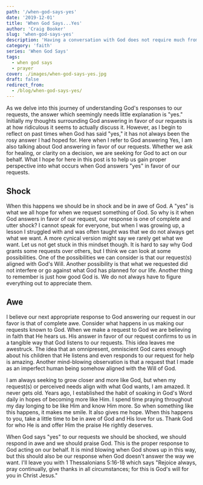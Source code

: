 ```yaml
---
path: '/when-god-says-yes'
date: '2019-12-01'
title: 'When God Says...Yes'
author: 'Craig Booker'
slug: 'when-god-says-yes'
description: 'Having a conversation with God does not require much from us. Knowing what to do with God’s answers is another thing. Once you get past the actual act of prayer, knowing what to do with God’s answers is what is truly hard. A large part of understanding prayer has less to do with the actual act and more of understanding how God works.'
category: 'faith'
series: 'When God Says'
tags:
  - when god says
  - prayer
cover: ./images/when-god-says-yes.jpg
draft: false
redirect_from:
  - /blog/when-god-says-yes/
---
```


As we delve into this journey of understanding God's responses to our requests, the answer which seemingly needs little explanation is "yes." Initially my thoughts surrounding God answering in favor of our requests is at how ridiculous it seems to actually discuss it. However, as I begin to reflect on past times when God has said "yes," it has not always been the rosy answer I had hoped for. Here when I refer to God answering Yes, I am also talking about God answering in favor of our requests. Whether we ask for healing, or clarity on a decision, we are seeking for God to act on our behalf. What I hope for here in this post is to help us gain proper perspective into what occurs when God answers "yes" in favor of our requests.

## Shock

When this happens we should be in shock and be in awe of God. A "yes" is what we all hope for when we request something of God. So why is it when God answers in favor of our request, our response is one of complete and utter shock? I cannot speak for everyone, but when I was growing up, a lesson I struggled with and was often taught was that we do not always get what we want. A more cynical version might say we rarely get what we want. Let us not get stuck in this mindset though. It is hard to say why God grants some requests over others, but I think we can look at some possibilities. One of the possibilities we can consider is that our request(s) aligned with God's Will. Another possibility is that what we requested did not interfere or go against what God has planned for our life. Another thing to remember is just how good God is. We do not always have to figure everything out to appreciate them.

## Awe

I believe our next appropriate response to God answering our request in our favor is that of complete awe. Consider what happens in us making our requests known to God. When we make a request to God we are believing in faith that He hears us. His answer in favor of our request confirms to us in a tangible way that God listens to our requests. This idea leaves me awestruck. The idea that an omnipresent, omniscient God cares enough about his children that He listens and even responds to our request for help is amazing. Another mind-blowing observation is that a request that I made as an imperfect human being somehow aligned with the Will of God.

I am always seeking to grow closer and more like God, but when my request(s) or perceived needs align with what God wants, I am amazed. It never gets old. Years ago, I established the habit of soaking in God's Word daily in hopes of becoming more like Him. I spend time praying throughout my day longing to be like Him and know Him more. So when something like this happens, it makes me smile. It also gives me hope. When this happens to you, take a little time to be in awe of God and His love for us. Thank God for who He is and offer Him the praise He rightly deserves.

When God says "yes" to our requests we should be shocked, we should respond in awe and we should praise God. This is the proper response to God acting on our behalf. It is mind blowing when God shows up in this way, but this should also be our response when God doesn't answer the way we want. I'll leave you with 1 Thessalonians 5:16-18 which says "Rejoice always, pray continually, give thanks in all circumstances; for this is God's will for you in Christ Jesus."

